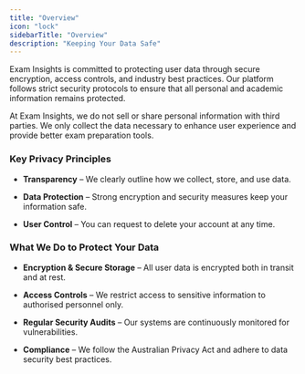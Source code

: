 ```yaml
---
title: "Overview"
icon: "lock"
sidebarTitle: "Overview"
description: "Keeping Your Data Safe"
---
```


Exam Insights is committed to protecting user data through secure encryption, access controls, and industry best practices. Our platform follows strict security protocols to ensure that all personal and academic information remains protected.

At Exam Insights, we do not sell or share personal information with third parties. We only collect the data necessary to enhance user experience and provide better exam preparation tools.

### Key Privacy Principles

* **Transparency** – We clearly outline how we collect, store, and use data.

* **Data Protection** – Strong encryption and security measures keep your information safe.

* **User Control** – You can request to delete your account at any time.

### What We Do to Protect Your Data

* **Encryption & Secure Storage** – All user data is encrypted both in transit and at rest.

* **Access Controls** – We restrict access to sensitive information to authorised personnel only.

* **Regular Security Audits** – Our systems are continuously monitored for vulnerabilities.

* **Compliance** – We follow the Australian Privacy Act and adhere to data security best practices.
